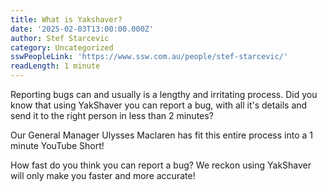 ```yaml
---
title: What is Yakshaver?
date: '2025-02-03T13:00:00.000Z'
author: Stef Starcevic
category: Uncategorized
sswPeopleLink: 'https://www.ssw.com.au/people/stef-starcevic/'
readLength: 1 minute
---
```


Reporting bugs can and usually is a lengthy and irritating process. Did you know that using YakShaver you can report a bug, with all it's details and send it to the right person in less than 2 minutes?

Our General Manager Ulysses Maclaren has fit this entire process into a 1 minute YouTube Short!

How fast do you think you can report a bug? We reckon using YakShaver will only make you faster and more accurate!

<Youtube embedSrc="https://www.youtube.com/embed/0TPo98R1tnI" />
